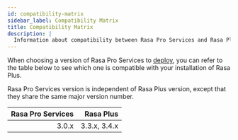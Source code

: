 ```yaml
---
id: compatibility-matrix
sidebar_label: Compatibility Matrix
title: Compatibility Matrix
description: |
  Information about compatibility between Rasa Pro Services and Rasa Plus.
---
```



When choosing a version of Rasa Pro Services to [deploy](./deploy/deploy-rasa-pro-services.mdx), you can refer to the
table below to see which one is compatible with your installation of Rasa Plus.

Rasa Pro Services version is independent of Rasa Plus version, except that they share the same major version number.


| Rasa Pro Services |  Rasa Plus   |
|------------------:|-------------:|
| 3.0.x             | 3.3.x, 3.4.x |

